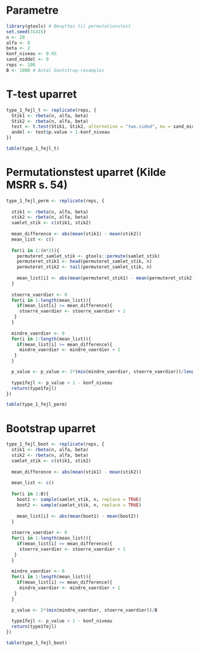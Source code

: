 # Parametre

```r
library(gtools) # Benyttes til permutationstest
set.seed(31415)
n <- 20
alfa <- 8
beta <- 2
konf_niveau <- 0.95
sand_middel <- 0
reps <- 100
B <- 1000 # Antal bootstrap-resamples
```

# T-test uparret

```r
type_1_fejl_t <- replicate(reps, {
  Stik1 <- rbeta(n, alfa, beta)
  Stik2 <- rbeta(n, alfa, beta)
  test <- t.test(Stik1, Stik2, alternative = "two.sided", mu = sand_middel, conf.level = konf_niveau)
  andel <- test$p.value > 1-konf_niveau
})

table(type_1_fejl_t)
```

# Permutationstest uparret (Kilde MSRR s. 54)

```r
type_1_fejl_perm <- replicate(reps, {
  
  stik1 <- rbeta(n, alfa, beta)
  stik2 <- rbeta(n, alfa, beta)
  samlet_stik <- c(stik1, stik2) 
  
  mean_difference <- abs(mean(stik1) - mean(stik2))
  mean_list <- c()
  
  for(i in 1:(n*2)){
    permuteret_samlet_stik <- gtools::permute(samlet_stik)
    permuteret_stik1 <- head(permuteret_samlet_stik, n)
    permuteret_stik2 <- tail(permuteret_samlet_stik, n)
  
    mean_list[i] <- abs(mean(permuteret_stik1) - mean(permuteret_stik2))
  }
  
  stoerre_vaerdier <- 0
  for(i in 1:length(mean_list)){
    if(mean_list[i] >= mean_difference){
     stoerre_vaerdier <- stoerre_vaerdier + 1
   }
  }
  
  mindre_vaerdier <- 0
  for(i in 1:length(mean_list)){
    if(mean_list[i] >= mean_difference){
     mindre_vaerdier <- mindre_vaerdier + 1
   }
  }

  p_value <- p_value <- 2*(min(mindre_vaerdier, stoerre_vaerdier))/length(mean_list)
  
  type1fejl <- p_value > 1 - konf_niveau
  return(type1fejl)
})

table(type_1_fejl_perm)
```

# Bootstrap uparret

```r
type_1_fejl_boot <- replicate(reps, {
  stik1 <- rbeta(n, alfa, beta)
  stik2 <- rbeta(n, alfa, beta)
  samlet_stik <- c(stik1, stik2)
  
  mean_difference <- abs(mean(stik1) - mean(stik2))
  
  mean_list <- c()
  
  for(i in 1:B){
    boot1 <- sample(samlet_stik, n, replace = TRUE)
    boot2 <- sample(samlet_stik, n, replace = TRUE)
    
    mean_list[i] <- abs(mean(boot1) - mean(boot2))
  }
  
  stoerre_vaerdier <- 0
  for(i in 1:length(mean_list)){
    if(mean_list[i] >= mean_difference){
     stoerre_vaerdier <- stoerre_vaerdier + 1
   }
  }
  
  mindre_vaerdier <- 0
  for(i in 1:length(mean_list)){
    if(mean_list[i] >= mean_difference){
     mindre_vaerdier <- mindre_vaerdier + 1
   }
  }
  
  p_value <- 2*(min(mindre_vaerdier, stoerre_vaerdier))/B
  
  type1fejl <- p_value > 1 - konf_niveau
  return(type1fejl)
})

table(type_1_fejl_boot)
```



























